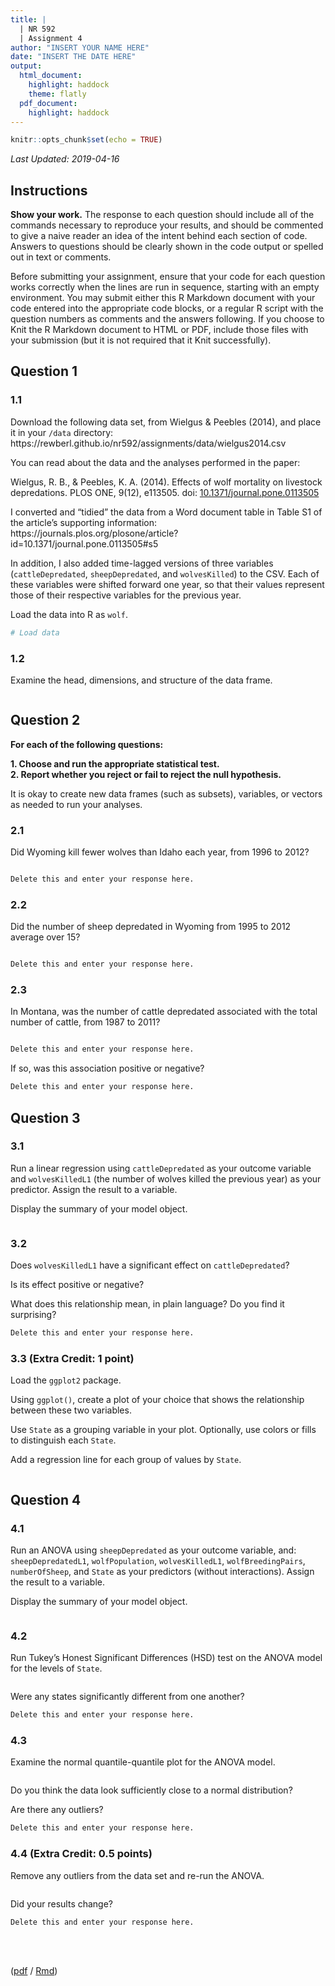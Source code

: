```yaml
---
title: |
  | NR 592
  | Assignment 4
author: "INSERT YOUR NAME HERE"
date: "INSERT THE DATE HERE"
output:
  html_document:
    highlight: haddock
    theme: flatly
  pdf_document:
    highlight: haddock
---
```


```r
knitr::opts_chunk$set(echo = TRUE)
```

_Last Updated: 2019-04-16_

## Instructions

**Show your work.** The response to each question should include all of the commands necessary to reproduce your results, and should be commented to give a naive reader an idea of the intent behind each section of code. Answers to questions should be clearly shown in the code output or spelled out in text or comments.

Before submitting your assignment, ensure that your code for each question works correctly when the lines are run in sequence, starting with an empty environment. You may submit either this R Markdown document with your code entered into the appropriate code blocks, or a regular R script with the question numbers as comments and the answers following. If you choose to Knit the R Markdown document to HTML or PDF, include those files with your submission (but it is not required that it Knit successfully).


## Question 1

### 1.1

Download the following data set, from Wielgus & Peebles (2014), and place it in your `/data` directory: https://rewberl.github.io/nr592/assignments/data/wielgus2014.csv

You can read about the data and the analyses performed in the paper:

Wielgus, R. B., & Peebles, K. A. (2014). Effects of wolf mortality on livestock depredations. PLOS ONE, 9(12), e113505. doi: [10.1371/journal.pone.0113505](https://doi.org/10.1371/journal.pone.0113505)

I converted and "tidied" the data from a Word document table in Table S1 of the article's supporting information: https://journals.plos.org/plosone/article?id=10.1371/journal.pone.0113505#s5

In addition, I also added time-lagged versions of three variables (`cattleDepredated`, `sheepDepredated`, and `wolvesKilled`) to the CSV. Each of these variables were shifted forward one year, so that their values represent those of their respective variables for the previous year.

Load the data into R as `wolf`.

```r
# Load data
```

### 1.2

Examine the head, dimensions, and structure of the data frame.

```r

```


## Question 2

**For each of the following questions:**  

**1. Choose and run the appropriate statistical test.**  
**2. Report whether you reject or fail to reject the null hypothesis.**  

It is okay to create new data frames (such as subsets), variables, or vectors as needed to run your analyses.

### 2.1

Did Wyoming kill fewer wolves than Idaho each year, from 1996 to 2012?

```r

```

```r
Delete this and enter your response here.
```

### 2.2

Did the number of sheep depredated in Wyoming from 1995 to 2012 average over 15?

```r

```

```r
Delete this and enter your response here.
```

### 2.3

In Montana, was the number of cattle depredated associated with the total number of cattle, from 1987 to 2011?

```r

```

```r
Delete this and enter your response here.
```

If so, was this association positive or negative?

```r
Delete this and enter your response here.
```


## Question 3

### 3.1

Run a linear regression using `cattleDepredated` as your outcome variable and `wolvesKilledL1` (the number of wolves killed the previous year) as your predictor. Assign the result to a variable.

Display the summary of your model object.

```r

```

### 3.2

Does `wolvesKilledL1` have a significant effect on `cattleDepredated`?

Is its effect positive or negative?

What does this relationship mean, in plain language? Do you find it surprising?

```r
Delete this and enter your response here.
```

### 3.3 (**Extra Credit**: 1 point)

Load the `ggplot2` package.

Using `ggplot()`, create a plot of your choice that shows the relationship between these two variables.

Use `State` as a grouping variable in your plot. Optionally, use colors or fills to distinguish each `State`.

Add a regression line for each group of values by `State`.

```r

```


## Question 4

### 4.1

Run an ANOVA using `sheepDepredated` as your outcome variable, and: `sheepDepredatedL1`, `wolfPopulation`, `wolvesKilledL1`, `wolfBreedingPairs`, `numberOfSheep`, and `State` as your predictors (without interactions). Assign the result to a variable.

Display the summary of your model object.

```r

```

### 4.2

Run Tukey's Honest Significant Differences (HSD) test on the ANOVA model for the levels of `State`.

```r

```

Were any states significantly different from one another?

```r
Delete this and enter your response here.
```

### 4.3

Examine the normal quantile-quantile plot for the ANOVA model.

```r

```

Do you think the data look sufficiently close to a normal distribution?

Are there any outliers?

```r
Delete this and enter your response here.
```

### 4.4 (**Extra Credit**: 0.5 points)

Remove any outliers from the data set and re-run the ANOVA.

```r

```

Did your results change?
 
```r
Delete this and enter your response here.
```


<br><br>


([pdf](./assignment4.pdf) / [Rmd](./assignment4.Rmd))

<div class="tocify-extend-page" data-unique="tocify-extend-page" style="height: 0;"></div>